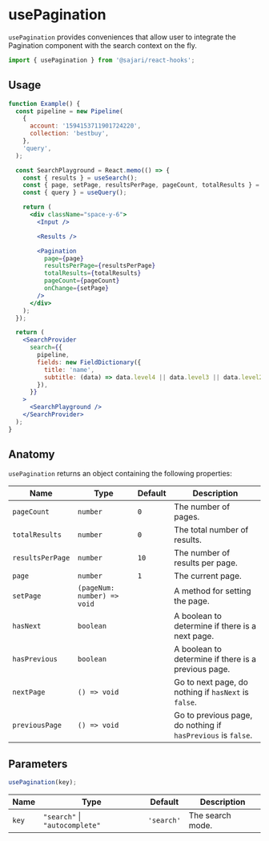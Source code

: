 
<SEO
  title="usePagination"
  scope="Hooks"
  description="usePagination provides conveniences that allow user to integrate the Pagination component with the search context on the fly."
/>

# usePagination

`usePagination` provides conveniences that allow user to integrate the Pagination component with the search context on the fly.

```js
import { usePagination } from '@sajari/react-hooks';
```

## Usage

```jsx
function Example() {
  const pipeline = new Pipeline(
    {
      account: '1594153711901724220',
      collection: 'bestbuy',
    },
    'query',
  );

  const SearchPlayground = React.memo(() => {
    const { results } = useSearch();
    const { page, setPage, resultsPerPage, pageCount, totalResults } = usePagination();
    const { query } = useQuery();

    return (
      <div className="space-y-6">
        <Input />

        <Results />

        <Pagination
          page={page}
          resultsPerPage={resultsPerPage}
          totalResults={totalResults}
          pageCount={pageCount}
          onChange={setPage}
        />
      </div>
    );
  });

  return (
    <SearchProvider
      search={{
        pipeline,
        fields: new FieldDictionary({
          title: 'name',
          subtitle: (data) => data.level4 || data.level3 || data.level2 || data.level1 || data.brand,
        }),
      }}
    >
      <SearchPlayground />
    </SearchProvider>
  );
}
```

## Anatomy

`usePagination` returns an object containing the following properties:

| Name             | Type                        | Default | Description                                                  |
| ---------------- | --------------------------- | ------- | ------------------------------------------------------------ |
| `pageCount`      | `number`                    | `0`     | The number of pages.                                         |
| `totalResults`   | `number`                    | `0`     | The total number of results.                                 |
| `resultsPerPage` | `number`                    | `10`    | The number of results per page.                              |
| `page`           | `number`                    | `1`     | The current page.                                            |
| `setPage`        | `(pageNum: number) => void` |         | A method for setting the page.                               |
| `hasNext`        | `boolean`                   |         | A boolean to determine if there is a next page.              |
| `hasPrevious`    | `boolean`                   |         | A boolean to determine if there is a previous page.          |
| `nextPage`       | `() => void`                |         | Go to next page, do nothing if `hasNext` is `false`.         |
| `previousPage`   | `() => void`                |         | Go to previous page, do nothing if `hasPrevious` is `false`. |

## Parameters

```js
usePagination(key);
```

| Name  | Type                           | Default    | Description      |
| ----- | ------------------------------ | ---------- | ---------------- |
| `key` | `"search"` \| `"autocomplete"` | `'search'` | The search mode. |
